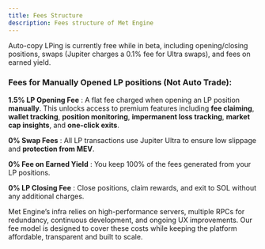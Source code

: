 ```yaml
---
title: Fees Structure
description: Fees structure of Met Engine
---
```

<Callout>Auto-copy LPing is currently free while in beta, including opening/closing positions, swaps (Jupiter charges a 0.1% fee for Ultra swaps), and fees on earned yield.</Callout>

### Fees for Manually Opened LP positions (Not Auto Trade):

**1.5% LP Opening Fee** : A flat fee charged when opening an LP position **manually**. This unlocks access to premium features including **fee claiming**, **wallet tracking**, **position monitoring**, **impermanent loss tracking**, **market cap insights**, and **one-click exits**.

**0% Swap Fees** : All LP transactions use Jupiter Ultra to ensure low slippage and **protection from MEV**.

**0% Fee on Earned Yield** : You keep 100% of the fees generated from your LP positions.

**0% LP Closing Fee** : Close positions, claim rewards, and exit to SOL without any additional charges.


Met Engine’s infra relies on high-performance servers, multiple RPCs for redundancy, continuous development, and ongoing UX improvements. Our fee model is designed to cover these costs while keeping the platform affordable, transparent and built to scale.